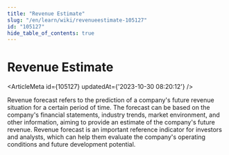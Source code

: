 ```yaml
---
title: "Revenue Estimate"
slug: "/en/learn/wiki/revenueestimate-105127"
id: "105127"
hide_table_of_contents: true
---
```



<Breadcrumbs current="Revenue Estimate" />

# Revenue Estimate

<ArticleMeta id={105127} updatedAt={'2023-10-30 08:20:12'} />
<div className='border-solid border-b border-t-0 my-4 border-[var(--ifm-color-gray-300)]' />

Revenue forecast refers to the prediction of a company's future revenue situation for a certain period of time. The forecast can be based on the company's financial statements, industry trends, market environment, and other information, aiming to provide an estimate of the company's future revenue. Revenue forecast is an important reference indicator for investors and analysts, which can help them evaluate the company's operating conditions and future development potential.
